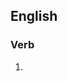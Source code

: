 ==English==

===Verb===
{{head|en|present participle}}

# {{present participle of|remedy|lang=en|nocat=1}}